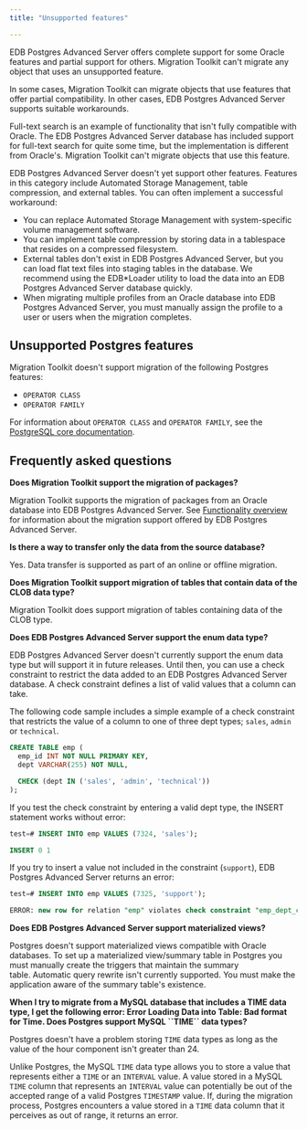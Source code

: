 ```yaml
---
title: "Unsupported features"

---
```


<div id="unsupported_features" class="registered_link"></div>

EDB Postgres Advanced Server offers complete support for some Oracle features and partial support for others. Migration Toolkit can't migrate any object that uses an unsupported feature.

In some cases, Migration Toolkit can migrate objects that use features that offer partial compatibility. In other cases, EDB Postgres Advanced Server supports suitable workarounds.

Full-text search is an example of functionality that isn't fully compatible with Oracle. The EDB Postgres Advanced Server database has included support for full-text search for quite some time, but the implementation is different from Oracle's. Migration Toolkit can't migrate objects that use this feature.

EDB Postgres Advanced Server doesn't yet support other features. Features in this category include Automated Storage Management, table compression, and external tables. You can often implement a successful workaround:

-   You can replace Automated Storage Management with system-specific volume management software.
-   You can implement table compression by storing data in a tablespace that resides on a compressed filesystem.
-   External tables don't exist in EDB Postgres Advanced Server, but you can load flat text files into staging tables in the database. We recommend using the EDB\*Loader utility to load the data into an EDB Postgres Advanced Server database quickly.
-   When migrating multiple profiles from an Oracle database into EDB Postgres Advanced Server, you must manually assign the profile to a user or users when the migration completes.

<div id="unsupported_pg_features" class="registered_link"></div>

## Unsupported Postgres features

Migration Toolkit doesn't support migration of the following Postgres features:

-   `OPERATOR CLASS`
-   `OPERATOR FAMILY`

For information about `OPERATOR CLASS` and `OPERATOR FAMILY`, see the [PostgreSQL core documentation](https://www.postgresql.org/docs/current/indexes-opclass.html).

<div id="faq" class="registered_link"></div>

## Frequently asked questions

**Does Migration Toolkit support the migration of packages?**

Migration Toolkit supports the migration of packages from an Oracle database into EDB Postgres Advanced Server. See [Functionality overview](04_functionality_overview/#functionality_overview) for information about the migration support offered by EDB Postgres Advanced Server.

**Is there a way to transfer only the data from the source database?**

Yes. Data transfer is supported as part of an online or offline migration.

**Does Migration Toolkit support migration of tables that contain data of the CLOB data type?**

Migration Toolkit does support migration of tables containing data of the CLOB type.

**Does EDB Postgres Advanced Server support the enum data type?**

EDB Postgres Advanced Server doesn't currently support the enum data type but will support it in future releases. Until then, you can use a check constraint to restrict the data added to an EDB Postgres Advanced Server database. A check constraint defines a list of valid values that a column can take.

The following code sample includes a simple example of a check constraint that restricts the value of a column to one of three dept types; `sales`, `admin` or `technical`.

```sql
CREATE TABLE emp (
  emp_id INT NOT NULL PRIMARY KEY,
  dept VARCHAR(255) NOT NULL,

  CHECK (dept IN ('sales', 'admin', 'technical'))
);
```

If you test the check constraint by entering a valid dept type, the INSERT statement works without error:

```sql
test=# INSERT INTO emp VALUES (7324, 'sales');

INSERT 0 1
```

If you try to insert a value not included in the constraint (`support`), EDB Postgres Advanced Server returns an error:

```sql
test=# INSERT INTO emp VALUES (7325, 'support');

ERROR: new row for relation "emp" violates check constraint "emp_dept_check"
```

**Does EDB Postgres Advanced Server support materialized views?**

Postgres doesn't support materialized views compatible with Oracle databases. To set up a materialized view/summary table in Postgres you must manually create the triggers that maintain the summary table. Automatic query rewrite isn't currently supported. You must make the application aware of the summary table's existence.

**When I try to migrate from a MySQL database that includes a TIME data type, I get the following error: Error Loading Data into Table: Bad format for Time. Does Postgres support MySQL \`\`TIME\`\` data types?**

Postgres doesn't have a problem storing `TIME` data types as long as the value of the hour component isn't greater than 24.

Unlike Postgres, the MySQL `TIME` data type allows you to store a value that represents either a `TIME` or an `INTERVAL` value. A value stored in a MySQL `TIME` column that represents an `INTERVAL` value can potentially be out of the accepted range of a valid Postgres `TIMESTAMP` value. If, during the migration process, Postgres encounters a value stored in a `TIME` data column that it perceives as out of range, it returns an error.
